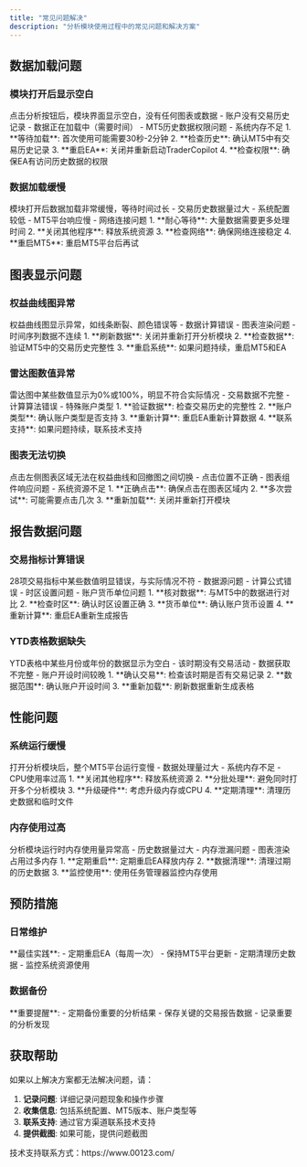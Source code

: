 ```yaml
---
title: "常见问题解决"
description: "分析模块使用过程中的常见问题和解决方案"
---
```


## 数据加载问题

### 模块打开后显示空白

<AccordionGroup>
  <Accordion title="问题描述">
    点击分析按钮后，模块界面显示空白，没有任何图表或数据
  </Accordion>
  
  <Accordion title="可能原因">
    - 账户没有交易历史记录
    - 数据正在加载中（需要时间）
    - MT5历史数据权限问题
    - 系统内存不足
  </Accordion>
  
  <Accordion title="解决方案">
    1. **等待加载**: 首次使用可能需要30秒-2分钟
    2. **检查历史**: 确认MT5中有交易历史记录
    3. **重启EA**: 关闭并重新启动TraderCopilot
    4. **检查权限**: 确保EA有访问历史数据的权限
  </Accordion>
</AccordionGroup>

### 数据加载缓慢

<AccordionGroup>
  <Accordion title="问题描述">
    模块打开后数据加载非常缓慢，等待时间过长
  </Accordion>
  
  <Accordion title="可能原因">
    - 交易历史数据量过大
    - 系统配置较低
    - MT5平台响应慢
    - 网络连接问题
  </Accordion>
  
  <Accordion title="解决方案">
    1. **耐心等待**: 大量数据需要更多处理时间
    2. **关闭其他程序**: 释放系统资源
    3. **检查网络**: 确保网络连接稳定
    4. **重启MT5**: 重启MT5平台后再试
  </Accordion>
</AccordionGroup>

## 图表显示问题

### 权益曲线图异常

<AccordionGroup>
  <Accordion title="问题描述">
    权益曲线图显示异常，如线条断裂、颜色错误等
  </Accordion>
  
  <Accordion title="可能原因">
    - 数据计算错误
    - 图表渲染问题
    - 时间序列数据不连续
  </Accordion>
  
  <Accordion title="解决方案">
    1. **刷新数据**: 关闭并重新打开分析模块
    2. **检查数据**: 验证MT5中的交易历史完整性
    3. **重启系统**: 如果问题持续，重启MT5和EA
  </Accordion>
</AccordionGroup>

### 雷达图数值异常

<AccordionGroup>
  <Accordion title="问题描述">
    雷达图中某些数值显示为0%或100%，明显不符合实际情况
  </Accordion>
  
  <Accordion title="可能原因">
    - 交易数据不完整
    - 计算算法错误
    - 特殊账户类型
  </Accordion>
  
  <Accordion title="解决方案">
    1. **验证数据**: 检查交易历史的完整性
    2. **账户类型**: 确认账户类型是否支持
    3. **重新计算**: 重启EA重新计算数据
    4. **联系支持**: 如果问题持续，联系技术支持
  </Accordion>
</AccordionGroup>

### 图表无法切换

<AccordionGroup>
  <Accordion title="问题描述">
    点击左侧图表区域无法在权益曲线和回撤图之间切换
  </Accordion>
  
  <Accordion title="可能原因">
    - 点击位置不正确
    - 图表组件响应问题
    - 系统资源不足
  </Accordion>
  
  <Accordion title="解决方案">
    1. **正确点击**: 确保点击在图表区域内
    2. **多次尝试**: 可能需要点击几次
    3. **重新加载**: 关闭并重新打开模块
  </Accordion>
</AccordionGroup>

## 报告数据问题

### 交易指标计算错误

<AccordionGroup>
  <Accordion title="问题描述">
    28项交易指标中某些数值明显错误，与实际情况不符
  </Accordion>
  
  <Accordion title="可能原因">
    - 数据源问题
    - 计算公式错误
    - 时区设置问题
    - 账户货币单位问题
  </Accordion>
  
  <Accordion title="解决方案">
    1. **核对数据**: 与MT5中的数据进行对比
    2. **检查时区**: 确认时区设置正确
    3. **货币单位**: 确认账户货币设置
    4. **重新计算**: 重启EA重新生成报告
  </Accordion>
</AccordionGroup>

### YTD表格数据缺失

<AccordionGroup>
  <Accordion title="问题描述">
    YTD表格中某些月份或年份的数据显示为空白
  </Accordion>
  
  <Accordion title="可能原因">
    - 该时期没有交易活动
    - 数据获取不完整
    - 账户开设时间较晚
  </Accordion>
  
  <Accordion title="解决方案">
    1. **确认交易**: 检查该时期是否有交易记录
    2. **数据范围**: 确认账户开设时间
    3. **重新加载**: 刷新数据重新生成表格
  </Accordion>
</AccordionGroup>

## 性能问题

### 系统运行缓慢

<AccordionGroup>
  <Accordion title="问题描述">
    打开分析模块后，整个MT5平台运行变慢
  </Accordion>
  
  <Accordion title="可能原因">
    - 数据处理量过大
    - 系统内存不足
    - CPU使用率过高
  </Accordion>
  
  <Accordion title="解决方案">
    1. **关闭其他程序**: 释放系统资源
    2. **分批处理**: 避免同时打开多个分析模块
    3. **升级硬件**: 考虑升级内存或CPU
    4. **定期清理**: 清理历史数据和临时文件
  </Accordion>
</AccordionGroup>

### 内存使用过高

<AccordionGroup>
  <Accordion title="问题描述">
    分析模块运行时内存使用量异常高
  </Accordion>
  
  <Accordion title="可能原因">
    - 历史数据量过大
    - 内存泄漏问题
    - 图表渲染占用过多内存
  </Accordion>
  
  <Accordion title="解决方案">
    1. **定期重启**: 定期重启EA释放内存
    2. **数据清理**: 清理过期的历史数据
    3. **监控使用**: 使用任务管理器监控内存使用
  </Accordion>
</AccordionGroup>

## 预防措施

### 日常维护

<Tip>
**最佳实践**:
- 定期重启EA（每周一次）
- 保持MT5平台更新
- 定期清理历史数据
- 监控系统资源使用
</Tip>

### 数据备份

<Warning>
**重要提醒**:
- 定期备份重要的分析结果
- 保存关键的交易报告数据
- 记录重要的分析发现
</Warning>

## 获取帮助

如果以上解决方案都无法解决问题，请：

1. **记录问题**: 详细记录问题现象和操作步骤
2. **收集信息**: 包括系统配置、MT5版本、账户类型等
3. **联系支持**: 通过官方渠道联系技术支持
4. **提供截图**: 如果可能，提供问题截图

<Info>
技术支持联系方式：https://www.00123.com/
</Info>
